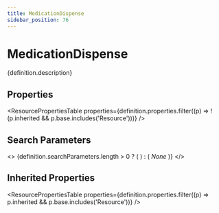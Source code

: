 ```yaml
---
title: MedicationDispense
sidebar_position: 76
---
```



# MedicationDispense

<p>{definition.description}</p>

## Properties

<ResourcePropertiesTable properties={definition.properties.filter((p) => !(p.inherited && p.base.includes('Resource')))} />

## Search Parameters

<>
  {definition.searchParameters.length > 0 ? (
    <SearchParamsTable searchParams={definition.searchParameters} />
  ) : (
    <em>None</em>
  )}
</>

## Inherited Properties

<ResourcePropertiesTable properties={definition.properties.filter((p) => p.inherited && p.base.includes('Resource'))} />


